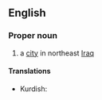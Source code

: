 ==English==
{{wikipedia}}
===Proper noun===

# a [[city]] in northeast [[Iraq]]

====Translations====
{{top}}
{{mid}}
*Kurdish: {{KUchar|[[هه‌ولێر]]}}
{{bottom}}